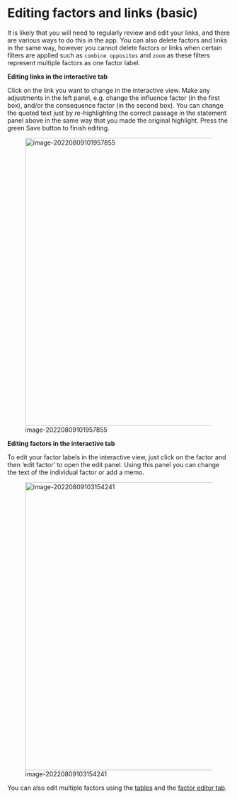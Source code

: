 # Editing factors and links (basic){#xedit-factor-and-links1}

It is likely that you will need to regularly review and edit your links, and there are various ways to do this in the app. You can also delete factors and links in the same way, however you cannot delete factors or links when certain filters are applied such as `combine opposites` and `zoom` as these filters represent multiple factors as one factor label.

**Editing links in the interactive tab**

Click on the link you want to change in the interactive view. Make any adjustments in the left panel, e.g. change the influence factor (in the first box), and/or the consequence factor (in the second box). You can change the quoted text just by re-highlighting the correct passage in the statement panel above in the same way that you made the original highlight. Press the green Save button to finish editing.

![image-20220809101957855](_assets/image-20220809101957855.png){width=650}



**Editing factors in the interactive tab**

To edit your factor labels in the interactive view, just click on the factor and then ‘edit factor’ to open the edit panel. Using this panel you can change the text of the individual factor or add a memo.

![image-20220809103154241](_assets/image-20220809103154241.png){width=650}



You can also edit multiple factors using the [tables](#xedit-factor-and-links1) and the [factor editor tab](#xfactor-editor).
